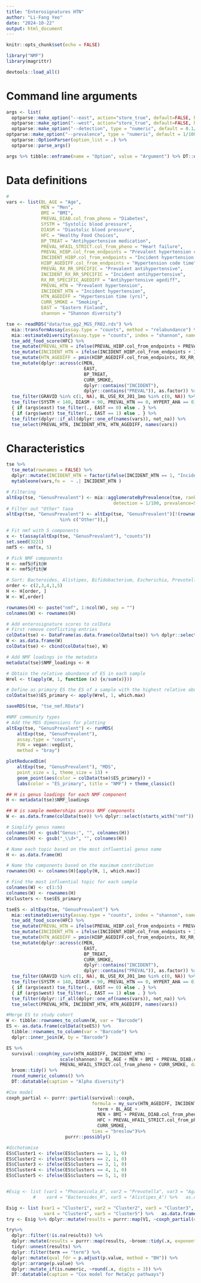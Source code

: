```yaml
---
title: "Enterosignatures HTN"
author: "Li-Fang Yeo"
date: "2024-10-22"
output: html_document
---
```


```r
knitr::opts_chunk$set(echo = FALSE)
```
```r
library("NMF")
library(magrittr)
```
```r
devtools::load_all()
```
# Command line arguments
```r
args <- list(
  optparse::make_option("--east", action="store_true", default=FALSE, help="Exclude Eastern Finland subpopulation [default \"%default\"]"),
  optparse::make_option("--west", action="store_true", default=FALSE, help="Exclude Eastern Finland subpopulation [default \"%default\"]"),
  optparse::make_option("--detection", type = "numeric", default = 0.1/100, help = "Detection limit [default %default]"),
optparse::make_option("--prevalence", type = "numeric", default = 1/100, help = "Prevalence limit [default %default]")) %>% 
  optparse::OptionParser(option_list = .) %>%
  optparse::parse_args()
```
```r
args %>% tibble::enframe(name = "Option", value = "Argument") %>% DT::datatable()
```
# Data definitions
```r
#
vars <- list(BL_AGE = "Age",
             MEN = "Men",
             BMI = "BMI",
             PREVAL_DIAB.col_from_pheno = "Diabetes",
             SYSTM = "Systolic blood pressure",
             DIASM = "Diastolic blood pressure",
             HFC = "Healthy Food Choices",
             BP_TREAT = "Antihypertensive medication",
             PREVAL_HFAIL_STRICT.col_from_pheno = "Heart failure",
             PREVAL_HIBP.col_from_endpoints = "Prevalent hypertension code",
             INCIDENT_HIBP.col_from_endpoints = "Incident hypertension code",
             HIBP_AGEDIFF.col_from_endpoints = "Hypertension code time",
             PREVAL_RX_RR_SPECIFIC = "Prevalent antihypertensive",
             INCIDENT_RX_RR_SPECIFIC = "Incident antihypertensive",
             RX_RR_SPECIFIC_AGEDIFF = "Antihypertensive agediff",
             PREVAL_HTN = "Prevalent hypertension",
             INCIDENT_HTN = "Incident hypertension",
             HTN_AGEDIFF = "Hypertension time (yrs)",
             CURR_SMOKE = "Smoking",
             EAST = "Eastern Finland",
             shannon = "Shannon diversity") 
```
```r
tse <- readRDS("data/tse_gg2_MGS_FR02.rds") %>%
  mia::transformAssay(assay.type = "counts", method = "relabundance") %>% 
  mia::estimateDiversity(assay.type = "counts", index = "shannon", name = "shannon") %>%
  tse_add_food_score(HFC) %>%
  tse_mutate(PREVAL_HTN = ifelse(PREVAL_HIBP.col_from_endpoints + PREVAL_RX_RR_SPECIFIC > 0, 1, 0)) %>%
  tse_mutate(INCIDENT_HTN = ifelse(INCIDENT_HIBP.col_from_endpoints + INCIDENT_RX_RR_SPECIFIC > 0, 1, 0)) %>%
  tse_mutate(HTN_AGEDIFF = pmin(HIBP_AGEDIFF.col_from_endpoints, RX_RR_SPECIFIC_AGEDIFF)) %>% 
  tse_mutate(dplyr::across(c(MEN,
                             EAST,
                             BP_TREAT,
                             CURR_SMOKE,
                             dplyr::contains("INCIDENT"),
                             dplyr::contains("PREVAL")), as.factor)) %>%
  tse_filter(GRAVID %in% c(1, NA), BL_USE_RX_J01_1mo %in% c(0, NA)) %>% 
  tse_filter(SYSTM < 140, DIASM < 90, PREVAL_HTN == 0, HYPERT_AHA == 0) %>%
  { if (args$east) tse_filter(., EAST == 0) else . } %>% 
  { if (args$west) tse_filter(., EAST == 1) else . } %>% 
  tse_filter(dplyr::if_all(dplyr::one_of(names(vars)), not_na)) %>%
  tse_select(PREVAL_HTN, INCIDENT_HTN, HTN_AGEDIFF, names(vars))
```
# Characteristics
```r
tse %>%
  tse_meta(rownames = FALSE) %>%
  dplyr::mutate(INCIDENT_HTN = factor(ifelse(INCIDENT_HTN == 1, "Incident HTN" , "Without HTN"))) %>%
  mytableone(vars,fo =  ~ .| INCIDENT_HTN )
```
```r
# Filtering
altExp(tse, "GenusPrevalent") <- mia::agglomerateByPrevalence(tse, rank="Genus", assay.type="relabundance",
                                        detection = 1/100, prevalence=5/100)
# Filter out "Other" taxa
altExp(tse, "GenusPrevalent") <- altExp(tse, "GenusPrevalent")[!(rownames(altExp(tse, "GenusPrevalent")) 
					%in% c("Other")),]
```
```r
# Fit nmf with 5 components
x <- t(assay(altExp(tse, "GenusPrevalent"), "counts"))
set.seed(3221)
nmf5 <- nmf(x, 5)

# Pick NMF components
H <- nmf5@fit@H
W <- nmf5@fit@W

# Sort: Bacteroides, Alistipes, Bifidobacterium, Escherichia, Prevotella
order <- c(2,3,4,1,5)
H <- H[order, ]
W <- W[,order]

rownames(H) <- paste("nmf", 1:ncol(W), sep = "")
colnames(W) <- rownames(H)

# Add enterosignature scores to colData
# First remove conflicting entries
colData(tse) <- DataFrame(as.data.frame(colData(tse)) %>% dplyr::select(!starts_with("nmf")))
W <- as.data.frame(W)
colData(tse) <- cbind(colData(tse), W)

# Add NMF loadings in the metadata
metadata(tse)$NMF_loadings <- H

# Obtain the relative abundance of ES in each sample
Wrel <- t(apply(W, 1, function (x) {x/sum(x)}))

# Define as primary ES the ES of a sample with the highest relative abundance
colData(tse)$ES_primary <- apply(Wrel, 1, which.max)

saveRDS(tse, "tse_nmf.RData")
```
```r
#NMF community types
# Add the MDS dimensions for plotting
altExp(tse, "GenusPrevalent") <- runMDS(
    altExp(tse, "GenusPrevalent"),
    assay.type = "counts",
    FUN = vegan::vegdist,
    method = "bray")

plotReducedDim(
    altExp(tse, "GenusPrevalent"), "MDS", 
    point_size = 1, theme_size = 13) +
    geom_point(aes(color = colData(tse)$ES_primary)) +
    labs(color = "ES_primary", title = "NMF") + theme_classic()
```
```r
## H is genus loadings for each NMF component
H <- metadata(tse)$NMF_loadings

## W is sample memberships across NMF components
W <- as.data.frame(colData(tse)) %>% dplyr::select(starts_with("nmf"))

# Simplify genus names
colnames(H) <- gsub("Genus:", "", colnames(H))
colnames(H) <- gsub("_\\d+", "", colnames(H))

# Name each topic based on the most influential genus name
H <- as.data.frame(H)

# Name the components based on the maximum contribution
rownames(H) <- colnames(H)[apply(H, 1, which.max)]

# Find the most influential topic for each sample
colnames(W) <- c(1:5)
colnames(W) <- rownames(H)
W$clusters <- tse$ES_primary
```
```r
tseES <- altExp(tse, "GenusPrevalent") %>%
  mia::estimateDiversity(assay.type = "counts", index = "shannon", name = "shannon") %>%
  tse_add_food_score(HFC) %>%
  tse_mutate(PREVAL_HTN = ifelse(PREVAL_HIBP.col_from_endpoints + PREVAL_RX_RR_SPECIFIC > 0, 1, 0)) %>%
  tse_mutate(INCIDENT_HTN = ifelse(INCIDENT_HIBP.col_from_endpoints + INCIDENT_RX_RR_SPECIFIC > 0, 1, 0)) %>%
  tse_mutate(HTN_AGEDIFF = pmin(HIBP_AGEDIFF.col_from_endpoints, RX_RR_SPECIFIC_AGEDIFF)) %>% 
  tse_mutate(dplyr::across(c(MEN,
                             EAST,
                             BP_TREAT,
                             CURR_SMOKE,
                             dplyr::contains("INCIDENT"),
                             dplyr::contains("PREVAL")), as.factor)) %>%
  tse_filter(GRAVID %in% c(1, NA), BL_USE_RX_J01_1mo %in% c(0, NA)) %>% 
  tse_filter(SYSTM < 140, DIASM < 90, PREVAL_HTN == 0, HYPERT_AHA == 0) %>%
  { if (args$east) tse_filter(., EAST == 0) else . } %>% 
  { if (args$west) tse_filter(., EAST == 1) else . } %>% 
  tse_filter(dplyr::if_all(dplyr::one_of(names(vars)), not_na)) %>%
  tse_select(PREVAL_HTN, INCIDENT_HTN, HTN_AGEDIFF, names(vars))
```
```r
#Merge ES to study cohort
W <- tibble::rownames_to_column(W, var = "Barcode")
ES <- as.data.frame(colData(tseES)) %>%
  tibble::rownames_to_column(var = "Barcode") %>%
  dplyr::inner_join(W, by = "Barcode")
```
```r
ES %>% 
  survival::coxph(my_surv(HTN_AGEDIFF, INCIDENT_HTN) ~
                    scale(shannon) + BL_AGE + MEN + BMI + PREVAL_DIAB.col_from_pheno + HFC +
                    PREVAL_HFAIL_STRICT.col_from_pheno + CURR_SMOKE, data = .) %>% 
  broom::tidy() %>%
  round_numeric_columns() %>% 
  DT::datatable(caption = "Alpha diversity")
```
```r
#Cox model
coxph_partial <- purrr::partial(survival::coxph,
                                formula = my_surv(HTN_AGEDIFF, INCIDENT_HTN) ~
                                  term + BL_AGE +
                                  MEN + BMI + PREVAL_DIAB.col_from_pheno +
                                  HFC + PREVAL_HFAIL_STRICT.col_from_pheno +
                                  CURR_SMOKE,
                                ties = "breslow")%>%
                      purrr::possibly()

```
```r
#dichotomise 
ES$Cluster1 <- ifelse(ES$clusters == 1, 1, 0)
ES$Cluster2 <- ifelse(ES$clusters == 2, 1, 0)
ES$Cluster3 <- ifelse(ES$clusters == 3, 1, 0)
ES$Cluster4 <- ifelse(ES$clusters == 4, 1, 0)
ES$Cluster5 <- ifelse(ES$clusters == 5, 1, 0)


#Esig <- list (var1 = "Phocaeicola_A", var2 = "Prevotella", var3 = "Agathobacter", 
          #    var4 = "Bacteroides_H", var5 = "Alistipes_A") %>%   as.data.frame() %>% t() %>% as.data.frame()

Esig <- list (var1 = "Cluster1", var2 = "Cluster2", var3 = "Cluster3", 
              var4 = "Cluster4", var5 = "Cluster5") %>%   as.data.frame() %>% t() %>% as.data.frame()
try <- Esig %>% dplyr::mutate(results = purrr::map(V1, ~coxph_partial(data = ES %>% dplyr::rename(term = .x)), .progress = TRUE))

try%>% 
  dplyr::filter(!is.na(results)) %>%
  dplyr::mutate(results = purrr::map(results, ~broom::tidy(.x, exponentiate = TRUE, conf.int = TRUE)))  %>%
  tidyr::unnest(results) %>%
  dplyr::filter(term == "term") %>%
  dplyr::mutate(qval_fdr = p.adjust(p.value, method = "BH")) %>%
  dplyr::arrange(p.value) %>%
  dplyr::mutate_if(is.numeric, ~round(.x, digits = 3)) %>%
  DT::datatable(caption = "Cox model for MetaCyc pathways")
```



